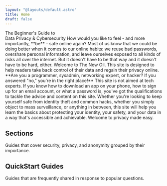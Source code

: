 ```yaml
---
layout: "@layouts/default.astro"
title: Home
draft: false
---
```




<Hero>
  <span slot="title">
    <div>The Beginner's Guide to</div>
    <span class="text-gradient-primary">Data Privacy</span> 
    & 
    <span class="text-gradient-primary">Cybersecurity</span>
  </span>
  How would you like to feel - and more importantly, **be** - safe online again? Most of us know that we could be doing better when it comes to our online habits: we reuse bad passwords, overshare personal information, and leave ourselves exposed to all kinds of risks all over the internet. But it doesn't have to be that way and it doesn't have to be hard, either.
  Welcome to The New Oil. This site is designed to help readers take back control of their data and regain their privacy online. **Are you a programmer, sysadmin, networking expert, or hacker? If you answered "no," you're in the right place!** This site is not aimed at tech experts. If you know how to download an app on your phone, how to sign up for an email account, or what a password is, you've got the qualifications to tackle the advice and content on this site.
  Whether you're looking to keep yourself safe from identity theft and common hacks, whether you simply object to mass surveillance, or anything in between, this site will help you learn the basics about protecting your identity, your safety, and your data in a way that's accessible and achievable. Welcome to privacy made easy.
</Hero>

<Section>

## Sections

Guides that cover security, privacy, and anonymity grouped by their importance.

<Cards items={sections} color="primary" />

</Section>

<Section>

## QuickStart Guides

Guides that are frequently shared in response to popular questions.

<Cards items={guides} color="secondary" />

</Section>
